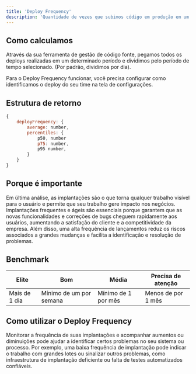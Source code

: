 ```yaml
---
title: 'Deploy Frequency'
description: 'Quantidade de vezes que subimos código em produção em um determinado período'
---
```


## Como calculamos
Através da sua ferramenta de gestão de código fonte, pegamos todos os deploys realizadas em um determinado período e dividimos pelo período de tempo selecionado. (Por padrão, dividimos por dia).

<Warning>Para o Deploy Frequency funcionar, você precisa configurar como identificamos o deploy do seu time na tela de configurações.</Warning>


## Estrutura de retorno
```javascript
{
    deployFrequency: {
        average: number,
        percentiles: {
            p50, number
            p75: number,
            p95 number,
        }
    }
}
```
## Porque é importante
Em última análise, as implantações são o que torna qualquer trabalho visível para o usuário e permite que seu trabalho gere impacto nos negócios. 
Implantações frequentes e ágeis são essenciais porque garantem que as novas funcionalidades e correções de bugs cheguem rapidamente aos usuários, aumentando a satisfação do cliente e a competitividade da empresa. 
Além disso, uma alta frequência de lançamentos reduz os riscos associados a grandes mudanças e facilita a identificação e resolução de problemas.


## Benchmark
| Elite          | Bom                     | Média               | Precisa de atenção  |
| -------------- | ----------------------- | ------------------- | ------------------- |
| Mais de  1 dia | Mínimo de um por semana | Mínimo de 1 por mês | Menos de por 1 mês  |   

## Como utilizar o Deploy Frequency
Monitorar a frequência de suas implantações e acompanhar aumentos ou diminuições pode ajudar a identificar certos problemas no seu sistema ou processo. Por exemplo, uma baixa frequência de implantação pode indicar o trabalho com grandes lotes ou sinalizar outros problemas, como infraestrutura de implantação deficiente ou falta de testes automatizados confiáveis.